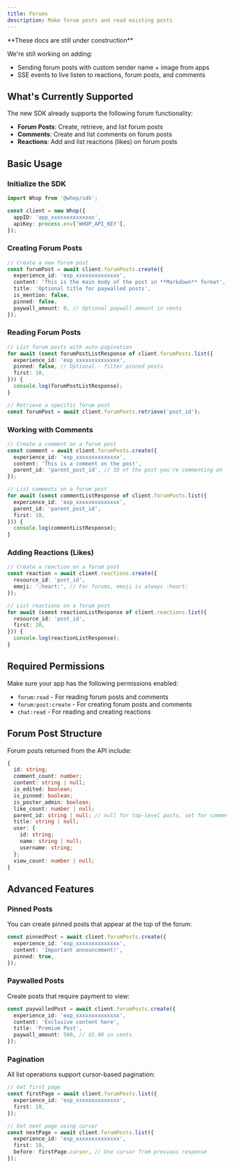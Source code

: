 ```yaml
---
title: Forums
description: Make forum posts and read existing posts
---
```


<Note type="warning">
  **These docs are still under construction**

  We're still working on adding:
  - Sending forum posts with custom sender name + image from apps
  - SSE events to live listen to reactions, forum posts, and comments
</Note>

## What's Currently Supported

The new SDK already supports the following forum functionality:

- **Forum Posts**: Create, retrieve, and list forum posts
- **Comments**: Create and list comments on forum posts
- **Reactions**: Add and list reactions (likes) on forum posts

## Basic Usage

### Initialize the SDK

```typescript
import Whop from '@whop/sdk';

const client = new Whop({
  appID: 'app_xxxxxxxxxxxxxx',
  apiKey: process.env['WHOP_API_KEY'],
});
```

### Creating Forum Posts

```typescript
// Create a new forum post
const forumPost = await client.forumPosts.create({
  experience_id: 'exp_xxxxxxxxxxxxxx',
  content: 'This is the main body of the post in **Markdown** format',
  title: 'Optional title for paywalled posts',
  is_mention: false,
  pinned: false,
  paywall_amount: 0, // Optional paywall amount in cents
});
```

### Reading Forum Posts

```typescript
// List forum posts with auto-pagination
for await (const forumPostListResponse of client.forumPosts.list({
  experience_id: 'exp_xxxxxxxxxxxxxx',
  pinned: false, // Optional - filter pinned posts
  first: 10,
})) {
  console.log(forumPostListResponse);
}

// Retrieve a specific forum post
const forumPost = await client.forumPosts.retrieve('post_id');
```

### Working with Comments

```typescript
// Create a comment on a forum post
const comment = await client.forumPosts.create({
  experience_id: 'exp_xxxxxxxxxxxxxx',
  content: 'This is a comment on the post',
  parent_id: 'parent_post_id', // ID of the post you're commenting on
});

// List comments on a forum post
for await (const commentListResponse of client.forumPosts.list({
  experience_id: 'exp_xxxxxxxxxxxxxx',
  parent_id: 'parent_post_id',
  first: 10,
})) {
  console.log(commentListResponse);
}
```

### Adding Reactions (Likes)

```typescript
// Create a reaction on a forum post
const reaction = await client.reactions.create({
  resource_id: 'post_id',
  emoji: ':heart:', // For forums, emoji is always :heart:
});

// List reactions on a forum post
for await (const reactionListResponse of client.reactions.list({
  resource_id: 'post_id',
  first: 20,
})) {
  console.log(reactionListResponse);
}
```

## Required Permissions

Make sure your app has the following permissions enabled:

- `forum:read` - For reading forum posts and comments
- `forum:post:create` - For creating forum posts and comments
- `chat:read` - For reading and creating reactions

## Forum Post Structure

Forum posts returned from the API include:

```typescript
{
  id: string;
  comment_count: number;
  content: string | null;
  is_edited: boolean;
  is_pinned: boolean;
  is_poster_admin: boolean;
  like_count: number | null;
  parent_id: string | null; // null for top-level posts, set for comments
  title: string | null;
  user: {
    id: string;
    name: string | null;
    username: string;
  };
  view_count: number | null;
}
```

## Advanced Features

### Pinned Posts

You can create pinned posts that appear at the top of the forum:

```typescript
const pinnedPost = await client.forumPosts.create({
  experience_id: 'exp_xxxxxxxxxxxxxx',
  content: 'Important announcement!',
  pinned: true,
});
```

### Paywalled Posts

Create posts that require payment to view:

```typescript
const paywalledPost = await client.forumPosts.create({
  experience_id: 'exp_xxxxxxxxxxxxxx',
  content: 'Exclusive content here',
  title: 'Premium Post',
  paywall_amount: 500, // $5.00 in cents
});
```

### Pagination

All list operations support cursor-based pagination:

```typescript
// Get first page
const firstPage = await client.forumPosts.list({
  experience_id: 'exp_xxxxxxxxxxxxxx',
  first: 10,
});

// Get next page using cursor
const nextPage = await client.forumPosts.list({
  experience_id: 'exp_xxxxxxxxxxxxxx',
  first: 10,
  before: firstPage.cursor, // Use cursor from previous response
});
```
